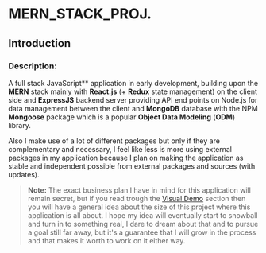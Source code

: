 
 <div><Rocket /></div>

# MERN_STACK_PROJ.

## Introduction

### Description:

A full stack JavaScript** application in early development, building upon the **MERN** stack mainly with **React.js** (+ **Redux** state management) on the client side and **ExpressJS** backend server providing API end points on Node.js for data management between the client and **MongoDB** database with the NPM **Mongoose** package which is a popular **Object Data Modeling** (**ODM**) library.

Also I make use of a lot of different packages but only if they are complementary and necessary, I feel like less is more using external packages in my application because I plan on making the application as stable and independent possible from external packages and sources (with updates).

> **Note:** The exact business plan I have in mind for this application will remain secret, but if you read trough the [Visual Demo](#visual-demo) section then you will have a general idea about the size of this project where this application is all about. I hope my idea will eventually start to snowball and turn in to something real, I dare to dream about that and to pursue a goal still far away, but it's a guarantee that I will grow in the process and that makes it worth to work on it either way.

